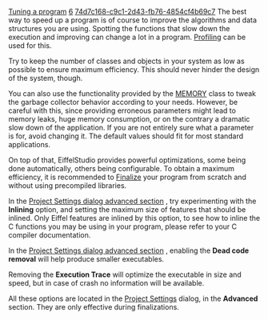 [[Property:title|Tuning a program]]
[[Property:weight|6]]
[[Property:uuid|74d7c168-c9c1-2d43-fb76-4854cf4b69c7]]
The best way to speed up a program is of course to improve the algorithms and data structures you are using. Spotting the functions that slow down the execution and improving can change a lot in a program. [[Profiling|Profiling]]  can be used for this. 

Try to keep the number of classes and objects in your system as low as possible to ensure maximum efficiency. This should never hinder the design of the system, though.

You can also use the functionality provided by the [[ref:/libraries/base/reference/memory_chart|MEMORY]]  class to tweak the garbage collector behavior according to your needs. However, be careful with this, since providing erroneous parameters might lead to memory leaks, huge memory consumption, or on the contrary a dramatic slow down of the application. If you are not entirely sure what a parameter is for, avoid changing it. The default values should fit for most standard applications. 

On top of that, EiffelStudio provides powerful optimizations, some being done automatically, others being configurable. To obtain a maximum efficiency, it is recommended to [[Generating executables|Finalize]]  your program from scratch and without using precompiled libraries. 

In the [[Advanced Options|Project Settings dialog advanced section]] , try experimenting with the '''Inlining''' option, and setting the maximum size of features that should be inlined. Only Eiffel features are inlined by this option, to see how to inline the C functions you may be using in your program, please refer to your C compiler documentation. 

In the [[Advanced Options|Project Settings dialog advanced section]] , enabling the '''Dead code removal''' will help produce smaller executables. 

Removing the '''Execution Trace''' will optimize the executable in size and speed, but in case of crash no information will be available. 

All these options are located in the [[Advanced Options|Project Settings]]  dialog, in the '''Advanced''' section. They are only effective during finalizations. 

{{seealso| '''See Also''' <br/>
[[Profiler wizard: Introduction|Profiler reference]]  }}




